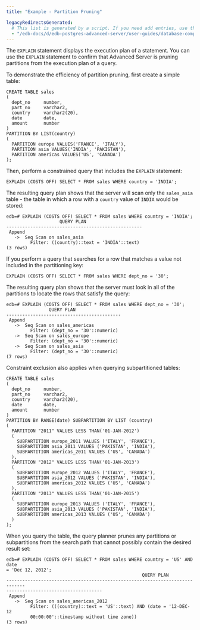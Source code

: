 ```yaml
---
title: "Example - Partition Pruning"

legacyRedirectsGenerated:
  # This list is generated by a script. If you need add entries, use the `legacyRedirects` key.
  - "/edb-docs/d/edb-postgres-advanced-server/user-guides/database-compatibility-table-partitioning-guide/13/example_partition_pruning.html"
---
```


<div id="example_partition_pruning" class="registered_link"></div>

The `EXPLAIN` statement displays the execution plan of a statement. You can use the `EXPLAIN` statement to confirm that Advanced Server is pruning partitions from the execution plan of a query.

To demonstrate the efficiency of partition pruning, first create a simple table:

```text
CREATE TABLE sales
(
  dept_no     number,
  part_no     varchar2,
  country     varchar2(20),
  date        date,
  amount      number
)
PARTITION BY LIST(country)
(
  PARTITION europe VALUES('FRANCE', 'ITALY'),
  PARTITION asia VALUES('INDIA', 'PAKISTAN'),
  PARTITION americas VALUES('US', 'CANADA')
);
```

Then, perform a constrained query that includes the `EXPLAIN` statement:

```text
EXPLAIN (COSTS OFF) SELECT * FROM sales WHERE country = 'INDIA';
```

The resulting query plan shows that the server will scan only the `sales_asia` table - the table in which a row with a `country` value of `INDIA` would be stored:

```text
edb=# EXPLAIN (COSTS OFF) SELECT * FROM sales WHERE country = 'INDIA';
                    QUERY PLAN
---------------------------------------------------
 Append
   ->  Seq Scan on sales_asia
         Filter: ((country)::text = 'INDIA'::text)
(3 rows)
```

If you perform a query that searches for a row that matches a value not included in the partitioning key:

```text
EXPLAIN (COSTS OFF) SELECT * FROM sales WHERE dept_no = '30';
```

The resulting query plan shows that the server must look in all of the partitions to locate the rows that satisfy the query:

```text
edb=# EXPLAIN (COSTS OFF) SELECT * FROM sales WHERE dept_no = '30';
                QUERY PLAN
-------------------------------------------
 Append
   ->  Seq Scan on sales_americas
         Filter: (dept_no = '30'::numeric)
   ->  Seq Scan on sales_europe
         Filter: (dept_no = '30'::numeric)
   ->  Seq Scan on sales_asia
         Filter: (dept_no = '30'::numeric)
(7 rows)
```

Constraint exclusion also applies when querying subpartitioned tables:

```text
CREATE TABLE sales
(
  dept_no     number,
  part_no     varchar2,
  country     varchar2(20),
  date        date,
  amount      number
)
PARTITION BY RANGE(date) SUBPARTITION BY LIST (country)
(
  PARTITION "2011" VALUES LESS THAN('01-JAN-2012')
  (
    SUBPARTITION europe_2011 VALUES ('ITALY', 'FRANCE'),
    SUBPARTITION asia_2011 VALUES ('PAKISTAN', 'INDIA'),
    SUBPARTITION americas_2011 VALUES ('US', 'CANADA')
  ),
  PARTITION "2012" VALUES LESS THAN('01-JAN-2013')
  (
    SUBPARTITION europe_2012 VALUES ('ITALY', 'FRANCE'),
    SUBPARTITION asia_2012 VALUES ('PAKISTAN', 'INDIA'),
    SUBPARTITION americas_2012 VALUES ('US', 'CANADA')
  ),
  PARTITION "2013" VALUES LESS THAN('01-JAN-2015')
  (
    SUBPARTITION europe_2013 VALUES ('ITALY', 'FRANCE'),
    SUBPARTITION asia_2013 VALUES ('PAKISTAN', 'INDIA'),
    SUBPARTITION americas_2013 VALUES ('US', 'CANADA')
  )
);
```

When you query the table, the query planner prunes any partitions or subpartitions from the search path that cannot possibly contain the desired result set:

```text
edb=# EXPLAIN (COSTS OFF) SELECT * FROM sales WHERE country = 'US' AND date
= 'Dec 12, 2012';
                                                   QUERY PLAN
-----------------------------------------------------------------------------
------------------------------------
 Append
   ->  Seq Scan on sales_americas_2012
         Filter: (((country)::text = 'US'::text) AND (date = '12-DEC-12
         00:00:00'::timestamp without time zone))
(3 rows)
```
